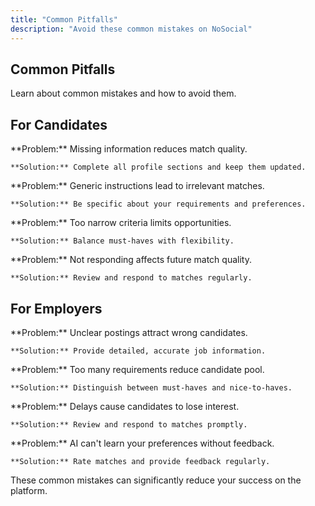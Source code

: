 ```yaml
---
title: "Common Pitfalls"
description: "Avoid these common mistakes on NoSocial"
---
```


## Common Pitfalls

Learn about common mistakes and how to avoid them.

## For Candidates

<AccordionGroup>
  <Accordion title="Incomplete Profile">
    **Problem:** Missing information reduces match quality.
    
    **Solution:** Complete all profile sections and keep them updated.
  </Accordion>
  <Accordion title="Vague Instructions">
    **Problem:** Generic instructions lead to irrelevant matches.
    
    **Solution:** Be specific about your requirements and preferences.
  </Accordion>
  <Accordion title="Unrealistic Expectations">
    **Problem:** Too narrow criteria limits opportunities.
    
    **Solution:** Balance must-haves with flexibility.
  </Accordion>
  <Accordion title="Ignoring Matches">
    **Problem:** Not responding affects future match quality.
    
    **Solution:** Review and respond to matches regularly.
  </Accordion>
</AccordionGroup>

## For Employers

<AccordionGroup>
  <Accordion title="Vague Job Descriptions">
    **Problem:** Unclear postings attract wrong candidates.
    
    **Solution:** Provide detailed, accurate job information.
  </Accordion>
  <Accordion title="Unrealistic Requirements">
    **Problem:** Too many requirements reduce candidate pool.
    
    **Solution:** Distinguish between must-haves and nice-to-haves.
  </Accordion>
  <Accordion title="Slow Response Times">
    **Problem:** Delays cause candidates to lose interest.
    
    **Solution:** Review and respond to matches promptly.
  </Accordion>
  <Accordion title="Not Providing Feedback">
    **Problem:** AI can't learn your preferences without feedback.
    
    **Solution:** Rate matches and provide feedback regularly.
  </Accordion>
</AccordionGroup>

<Warning>
  These common mistakes can significantly reduce your success on the platform.
</Warning>
